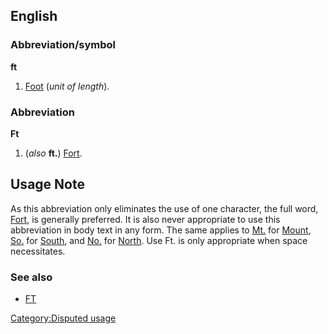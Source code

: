 ==English==
===Abbreviation/symbol===
'''ft'''

#[[Foot]] (''unit of length'').

===Abbreviation===
'''Ft'''

#(''also'' '''ft.''') [[Fort]].

==Usage Note==
As this abbreviation only eliminates the use of one character, the full word, [[Fort]], is generally preferred.  It is also never appropriate to use this abbreviation in body text in any form.  The same applies to [[Mt.]] for [[Mount]], [[So.]] for [[South]], and [[No.]] for [[North]].  Use Ft. is only appropriate when space necessitates.

[[Category:Disputed usage]]

===See also===
*[[FT]]
